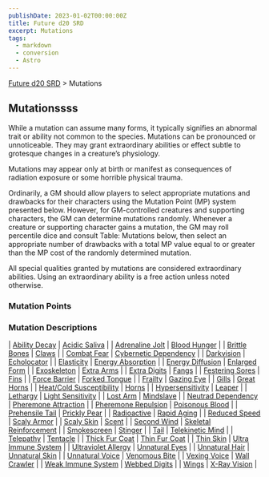 ```yaml
---
publishDate: 2023-01-02T00:00:00Z
title: Future d20 SRD
excerpt: Mutations
tags:
  - markdown
  - conversion
  - Astro
---
```






[Future d20 SRD](/#futureD20) > Mutations




## Mutationssss


While a mutation can assume many forms, it typically signifies an abnormal trait or ability not common to the species. Mutations can be pronounced or unnoticeable. They may grant extraordinary abilities or effect subtle to grotesque changes in a creature’s physiology.


Mutations may appear only at birth or manifest as consequences of radiation exposure or some horrible physical trauma.


Ordinarily, a GM should allow players to select appropriate mutations and drawbacks for their characters using the Mutation Point (MP) system presented below. However, for GM-controlled creatures and supporting characters, the GM can determine mutations randomly. Whenever a creature or supporting character gains a mutation, the GM may roll percentile dice and consult Table: Mutations below, then select an appropriate number of drawbacks with a total MP value equal to or greater than the MP cost of the randomly determined mutation.


All special qualities granted by mutations are considered extraordinary abilities. Using an extraordinary ability is a free action unless noted otherwise.


### Mutation Points


### Mutation Descriptions


| [Ability Decay](future-d20-srd-mutations-ability-decay) | [Acidic Saliva](future-d20-srd-mutations-acidic-saliva) |
| [Adrenaline Jolt](future-d20-srd-mutations-adrenaline-jolt) | [Blood Hunger](future-d20-srd-mutations-blood-hunger) |
| [Brittle Bones](future-d20-srd-mutations-brittle-bones) | [Claws](future-d20-srd-mutations-claws) |
| [Combat Fear](future-d20-srd-mutations-combat-fear) | [Cybernetic Dependency](future-d20-srd-mutations-cybernetic-dependency) |
| [Darkvision](future-d20-srd-mutations-darkvision) | [Echolocator](future-d20-srd-mutations-echolocator) |
| [Elasticity](future-d20-srd-mutations-elasticity) | [Energy Absorption](future-d20-srd-mutations-energy-absorption) |
| [Energy Diffusion](future-d20-srd-mutations-energy-diffusion) | [Enlarged Form](future-d20-srd-mutations-enlarged-form) |
| [Exoskeleton](future-d20-srd-mutations-exoskeleton) | [Extra Arms](future-d20-srd-mutations-extra-arms) |
| [Extra Digits](future-d20-srd-mutations-extra-digits) | [Fangs](future-d20-srd-mutations-fangs) |
| [Festering Sores](future-d20-srd-mutations-festering-sores) | [Fins](future-d20-srd-mutations-fins) |
| [Force Barrier](future-d20-srd-mutations-force-barrier) | [Forked Tongue](future-d20-srd-mutations-forked-tongue) |
| [Frailty](future-d20-srd-mutations-frailty) | [Gazing Eye](future-d20-srd-mutations-gazing-eye) |
| [Gills](future-d20-srd-mutations-gills) | [Great Horns](future-d20-srd-mutations-great-horns) |
| [Heat/Cold Susceptibility](future-d20-srd-mutations-heat-cold-susceptibility) | [Horns](future-d20-srd-mutations-horns) |
| [Hypersensitivity](future-d20-srd-mutations-hypersensitivity) | [Leaper](future-d20-srd-mutations-leaper) |
| [Lethargy](future-d20-srd-mutations-lethargy) | [Light Sensitivity](future-d20-srd-mutations-light-sensitivity) |
| [Lost Arm](future-d20-srd-mutations-lost-arm) | [Mindslave](future-d20-srd-mutations-mindslave) |
| [Neutrad Dependency](future-d20-srd-mutations-neutrad-dependency) | [Pheremone Attraction](future-d20-srd-mutations-pheremone-attraction) |
| [Pheremone Repulsion](future-d20-srd-mutations-pheremone-repulsion) | [Poisonous Blood](future-d20-srd-mutations-poisonous-blood) |
| [Prehensile Tail](future-d20-srd-mutations-prehensile-tail) | [Prickly Pear](future-d20-srd-mutations-prickly-pear) |
| [Radioactive](future-d20-srd-mutations-radioactive) | [Rapid Aging](future-d20-srd-mutations-rapid-aging) |
| [Reduced Speed](future-d20-srd-mutations-reduced-speed) | [Scaly Armor](future-d20-srd-mutations-scaly-armor) |
| [Scaly Skin](future-d20-srd-mutations-scaly-skin) | [Scent](future-d20-srd-mutations-scent) |
| [Second Wind](future-d20-srd-mutations-second-wind) | [Skeletal Reinforcement](future-d20-srd-mutations-skeletal-reinforcement) |
| [Smokescreen](future-d20-srd-mutations-smokescreen) | [Stinger](future-d20-srd-mutations-stinger) |
| [Tail](future-d20-srd-mutations-tail) | [Telekinetic Mind](future-d20-srd-mutations-telekinetic-mind) |
| [Telepathy](future-d20-srd-mutations-telepathy) | [Tentacle](future-d20-srd-mutations-tentacle) |
| [Thick Fur Coat](future-d20-srd-mutations-thick-fur-coat) | [Thin Fur Coat](future-d20-srd-mutations-thin-fur-coat) |
| [Thin Skin](future-d20-srd-mutations-thin-skin) | [Ultra Immune System](future-d20-srd-mutations-ultra-immune-system) |
| [Ultraviolet Allergy](future-d20-srd-mutations-ultraviolet-allergy) | [Unnatural Eyes](future-d20-srd-mutations-unnatural-eyes) |
| [Unnatural Hair](future-d20-srd-mutations-unnatural-hair) | [Unnatural Skin](future-d20-srd-mutations-unnatural-skin) |
| [Unnatural Voice](future-d20-srd-mutations-unnatural-voice) | [Venomous Bite](future-d20-srd-mutations-venomous-bite) |
| [Vexing Voice](future-d20-srd-mutations-vexing-voice) | [Wall Crawler](future-d20-srd-mutations-wall-crawler) |
| [Weak Immune System](future-d20-srd-mutations-weak-immune-system) | [Webbed Digits](future-d20-srd-mutations-webbed-digits) |
| [Wings](future-d20-srd-mutations-wings) | [X-Ray Vision](future-d20-srd-mutations-x-ray-vision) |
